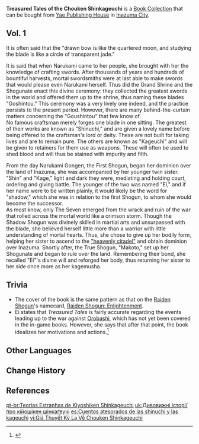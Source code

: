 {{Book Collection Infobox
|image     = Book Treasured Tales of the Chouken Shinkageuchi.png
|volumes   = 1
|rarity    = 3
|vol1      = Sold by [[Kuroda]] at the [[Yae Publishing House]] in [[Inazuma City]]
}}
'''Treasured Tales of the Chouken Shinkageuchi''' is a [[Book Collection]] that can be bought from [[Yae Publishing House]] in [[Inazuma City]].

==Vol. 1==
{{Description|The first part of a traditional [[Inazuma]]n novel. This particular volume is also known as "Shinkageuchi," and was once a restricted text. It contains a fantastical tale about the first [[Makoto|Raiden Shogun]] and [[Ei|her kagemusha]], depicting the benevolent sagacity of the first Shogun and the great valor of her kagemusha. However, due to the great popularity of another book known colloquially as "Raiden Reincarnation," many people became interested in stories of this kind. This book thus wound up being published in a haphazard manner.}}
It is often said that the "drawn bow is like the quartered moon, and studying the blade is like a circle of transparent jade."

It is said that when Narukami came to her people, she brought with her the knowledge of crafting swords. After thousands of years and hundreds of bountiful harvests, mortal swordsmiths were at last able to make swords that would please even Narukami herself. Thus did the Grand Shrine and the Shogunate enact this divine ceremony: they collected the greatest swords in the world and offered them up to the shrine, thus naming these blades "Goshintou." This ceremony was a very lively one indeed, and the practice persists to the present period. However, there are many behind-the-curtain matters concerning the "Goushintou" that few know of.<br />
No famous craftsman merely forges one blade in one sitting. The greatest of their works are known as "Shinuchi," and are given a lovely name before being offered to the craftsman's lord or deity. These are not built for taking lives and are to remain pure. The others are known as "Kageuchi" and will be given to retainers for them use as weapons. These will often be used to shed blood and will thus be stained with impurity and filth.

From the day Narukami Gongen, the First Shogun, began her dominion over the land of Inazuma, she was accompanied by her younger twin sister. "Shin" and "Kage," light and dark they were, mediating and holding court, ordering and giving battle. The younger of the two was named "Ei," and if her name were to be written plainly, it would likely be the word for "shadow," which she was in relation to the first Shogun, to whom she would become the successor.<br />
As most know, only The Seven emerged from the wrack and ruin of the war that rolled across the mortal world like a crimson storm. Though the Shadow Shogun was divinely skilled in martial arts and unsurpassed with the blade, she believed herself little more than a warrior with little understanding of mortal hearts. Thus, she chose to give up her bodily form, helping her sister to ascend to the [[Celestia|"heavenly citadel"]] and obtain dominion over Inazuma. Shortly after, the True Shogun, "Makoto," set up her Shogunate and began to rule over the land. Remembering their bond, she recalled "Ei"'s divine will and reforged her body, thus returning her sister to her side once more as her kagemusha.

==Trivia==
*The cover of the book is the same pattern as that on the [[Raiden Shogun]]'s namecard, [[Raiden Shogun: Enlightenment]].
*Ei states that ''Treasured Tales'' is fairly accurate regarding the events leading up to the war against [[Orobashi]], which has not yet been covered in the in-game books. However, she says that after that point, the book idealizes her motivations and actions.<ref>{{Ref/VO|Raiden Shogun|More About Ei: III}}</ref>

==Other Languages==
{{Other Languages
|en      = Treasured Tales of the Chouken Shinkageuchi
|zhs     = 珍说澄研真影打
|zhs_rm  = Zhēn Shuō Chéng Yán Zhēn Yǐng Dǎ
|zht     = 珍說澄研真影打
|zht_rm  = Zhēn Shuō Chéng Yán Zhēn Yǐng Dǎ
|zh_tl   = 
|ja      = 研澄真影打ち珍説
|ja_rm   = Kenchou Shinkageuchi Chinsetsu{{Assumed}}
|ja_tl   = Strange Tales of the Kenchou Shinkageuchi{{Sino}}
|ko      = 진설징연진영타
|ko_rm   = Jinseoljingyeonjinyeongta
|ko_tl   = Strange Tales of the Kiyoshiken Shinkageuchi
|es      = Cuentos atesorados de las shinuchi y las kageuchi
|es_tl   = Treasured Tales of the Shinuchi and the Kageuchi
|fr      = Théories étranges du Kiyoshiken Shinkageuchi
|fr_tl   = Strange Theories of the Kiyoshiken Shinkageuchi
|ru      = Странные теории Киёсикэн Синкагэути
|ru_tl   = Strange Theories of the Kiyoshiken Shinkageuchi
|th      = ทฤษฎีประหลาดของ Chouken Shinkageuchi
|th_rm   = Thritdi pralat khong Chouken Shinkageuchi
|th_tl   = The Peculiar Theories of Chouken Shinkageuchi
|vi      = Giả Thuyết Kỳ Lạ Về Chouken Shinkageuchi
|vi_tl   = 
|de      = Kostbare Erzählungen über den Chouken Shinkageuchi
|de_tl   = Treasured Tales About the Chouken Shinkageuchi
|id      = Kisah Berharga Tentang Chouken Shinkageuchi
|id_tl   = Precious Tales About Chouken Shinkageuchi
|pt      = Teorias Estranhas de Kiyoshiken Shinkageuchi
|pt_tl   = 
}}

==Change History==
{{Change History|2.2}}

==References==
{{Reflist}}
[[pt-br:Teorias Estranhas de Kiyoshiken Shinkageuchi]]
[[uk:Дивовижні історії про кійошікен шінкаґеучі]]
[[es:Cuentos atesorados de las shinuchi y las kageuchi]]
[[vi:Giả Thuyết Kỳ Lạ Về Chouken Shinkageuchi]]